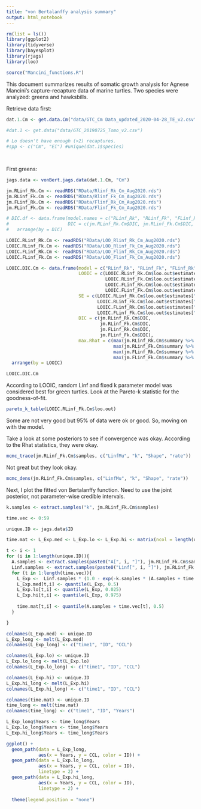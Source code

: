 ```yaml
---
title: "von Bertalanffy analysis summary"
output: html_notebook
---
```



```r
rm(list = ls())
library(ggplot2)
library(tidyverse)
library(bayesplot)
library(rjags)
library(loo)

source("Mancini_functions.R")
```


This document summarizes results of somatic growth analysis for Agnese Mancini's capture-recapture data of marine turtles. Two species were analyzed: greens and hawksbills.

Retrieve data first:

```r
dat.1.Cm <- get.data.Cm("data/GTC_Cm Data_updated_2020-04-28_TE_v2.csv")

#dat.1 <- get.data("data/GTC_20190725_Tomo_v2.csv")

# Lo doesn't have enough (>2) recaptures. 
#spp <- c("Cm", "Ei") #unique(dat.1$species)

  
```


First greens:
```r
jags.data <- vonBert.jags.data(dat.1.Cm, "Cm")

jm.RLinf_Rk.Cm <- readRDS("RData/Rlinf_Rk_Cm_Aug2020.rds")
jm.RLinf_Fk.Cm <- readRDS("RData/Rlinf_Fk_Cm_Aug2020.rds")
jm.FLinf_Rk.Cm <- readRDS("RData/Flinf_Rk_Cm_Aug2020.rds")
jm.FLinf_Fk.Cm <- readRDS("RData/Flinf_Fk_Cm_Aug2020.rds")

# DIC.df <- data.frame(model.names = c("RLinf_Rk", "RLinf_Fk", "FLinf_Rk", "FLinf_Fk"),
#                      DIC = c(jm.RLinf_Rk.Cm$DIC, jm.RLinf_Fk.Cm$DIC, jm.FLinf_Rk.Cm$DIC, jm.FLinf_Fk.Cm$DIC)) %>%
#   arrange(by = DIC)

LOOIC.RLinf_Rk.Cm <- readRDS("RData/LOO_Rlinf_Rk_Cm_Aug2020.rds")
LOOIC.RLinf_Fk.Cm <- readRDS("RData/LOO_Rlinf_Fk_Cm_Aug2020.rds")
LOOIC.FLinf_Rk.Cm <- readRDS("RData/LOO_Flinf_Rk_Cm_Aug2020.rds")
LOOIC.FLinf_Fk.Cm <- readRDS("RData/LOO_Flinf_Fk_Cm_Aug2020.rds")

LOOIC.DIC.Cm <- data.frame(model = c("RLinf_Rk", "RLinf_Fk", "FLinf_Rk", "FLinf_Fk"),
                           LOOIC = c(LOOIC.RLinf_Rk.Cm$loo.out$estimates["looic", "Estimate"],
                                     LOOIC.RLinf_Fk.Cm$loo.out$estimates["looic", "Estimate"],
                                     LOOIC.FLinf_Rk.Cm$loo.out$estimates["looic", "Estimate"],
                                     LOOIC.FLinf_Fk.Cm$loo.out$estimates["looic", "Estimate"]),
                           SE = c(LOOIC.RLinf_Rk.Cm$loo.out$estimates["looic", "SE"],
                                  LOOIC.RLinf_Fk.Cm$loo.out$estimates["looic", "SE"],
                                  LOOIC.FLinf_Rk.Cm$loo.out$estimates["looic", "SE"],
                                  LOOIC.FLinf_Fk.Cm$loo.out$estimates["looic", "SE"]),
                           DIC = c(jm.RLinf_Rk.Cm$DIC, 
                                   jm.RLinf_Fk.Cm$DIC, 
                                   jm.FLinf_Rk.Cm$DIC, 
                                   jm.FLinf_Fk.Cm$DIC),
                           max.Rhat = c(max(jm.RLinf_Rk.Cm$summary %>% as.data.frame() %>% select(Rhat)),
                                        max(jm.RLinf_Fk.Cm$summary %>% as.data.frame() %>% select(Rhat)),
                                        max(jm.FLinf_Rk.Cm$summary %>% as.data.frame() %>% select(Rhat)),
                                        max(jm.FLinf_Fk.Cm$summary %>% as.data.frame() %>% select(Rhat)))) %>%
  arrange(by = LOOIC)

LOOIC.DIC.Cm
```


According to LOOIC, random Linf and fixed k parameter model was considered best for green turtles. Look at the Pareto-k statistic for the goodness-of-fit.

```r
pareto_k_table(LOOIC.RLinf_Fk.Cm$loo.out)
```

Some are not very good but 95% of data were ok or good. So, moving on with the model. 

Take a look at some posteriors to see if convergence was okay.  According to the Rhat statistics, they were okay.

```r
mcmc_trace(jm.RLinf_Fk.Cm$samples, c("LinfMu", "k", "Shape", "rate"))
```

Not great but they look okay. 


```r
mcmc_dens(jm.RLinf_Fk.Cm$samples, c("LinfMu", "k", "Shape", "rate"))
```

Next, I plot the fitted von Bertalanffy function. Need to use the joint posterior, not parameter-wise credible intervals.
```r
k.samples <- extract.samples("k", jm.RLinf_Fk.Cm$samples)

time.vec <- 0:59

unique.ID <- jags.data$ID

time.mat <- L_Exp.med <- L_Exp.lo <- L_Exp.hi <- matrix(ncol = length(unique.ID), nrow = length(time.vec))

t <- i <- 1
for (i in 1:length(unique.ID)){
  A.samples <- extract.samples(paste0("A[", i, "]"), jm.RLinf_Fk.Cm$samples)
  Linf.samples <- extract.samples(paste0("Linf[", i, "]"), jm.RLinf_Fk.Cm$samples)
  for (t in 1:length(time.vec)){
    L_Exp <-  Linf.samples * (1.0 - exp(-k.samples * (A.samples + time.vec[t])))
    L_Exp.med[t,i] <- quantile(L_Exp, 0.5)
    L_Exp.lo[t,i] <- quantile(L_Exp, 0.025)
    L_Exp.hi[t,i] <- quantile(L_Exp, 0.975)
    
    time.mat[t,i] <- quantile(A.samples + time.vec[t], 0.5)
  }

}

colnames(L_Exp.med) <- unique.ID
L_Exp_long <- melt(L_Exp.med)
colnames(L_Exp_long) <- c("time1", "ID", "CCL")

colnames(L_Exp.lo) <- unique.ID
L_Exp.lo_long <- melt(L_Exp.lo)
colnames(L_Exp.lo_long) <- c("time1", "ID", "CCL")

colnames(L_Exp.hi) <- unique.ID
L_Exp.hi_long <- melt(L_Exp.hi)
colnames(L_Exp.hi_long) <- c("time1", "ID", "CCL")

colnames(time.mat) <- unique.ID
time_long <- melt(time.mat)
colnames(time_long) <- c("time1", "ID", "Years")

L_Exp_long$Years <- time_long$Years
L_Exp.lo_long$Years <- time_long$Years
L_Exp.hi_long$Years <- time_long$Years

ggplot() + 
  geom_path(data = L_Exp_long,
            aes(x = Years, y = CCL, color = ID)) +
  geom_path(data = L_Exp.lo_long,
            aes(x = Years, y = CCL, color = ID),
            linetype = 2) +
  geom_path(data = L_Exp.hi_long,
            aes(x = Years, y = CCL, color = ID),
            linetype = 2) +
  
  theme(legend.position = "none")
```

